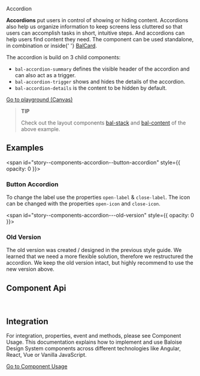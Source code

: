 
<bal-doc-banner id="story--components-accordion--basic">Accordion</bal-doc-banner>

<bal-doc-lead>
  <b>Accordions</b> put users in control of showing or hiding content. Accordions also help us organize information to
  keep screens less cluttered so that users can accomplish tasks in short, intuitive steps. And accordions can help
  users find content they need. The component can be used standalone, in combination or inside{' '}
  <a href="?path=/docs/components-card--basic">BalCard</a>.
</bal-doc-lead>

The accordion is build on 3 child components:

- `bal-accordion-summary` defines the visible header of the accordion and can also act as a trigger.
- `bal-accordion-trigger` shows and hides the details of the accordion.
- `bal-accordion-details` is the content to be hidden by default.

<Canvas withSource="open">
  <Story id="components-accordion--basic" />
</Canvas>


<bal-doc-app>
  <bal-button-group class="mb-large" position="center">
    <a class="button is-primary" href="?path=/story/components-accordion--basic">
      Go to playground (Canvas)
    </a>
    <bal-doc-code-sandbox framework="angular" template={exampleHtml} component={exampleTs}></bal-doc-code-sandbox>
    <bal-doc-code-sandbox framework="html" template={htmlExampleHtml} component={htmlExampleTs}></bal-doc-code-sandbox>
    <bal-doc-code-sandbox framework="react" component={reactExampleTsx}></bal-doc-code-sandbox>
  </bal-button-group>
</bal-doc-app>

> **TIP**
>
> Check out the layout components [bal-stack](?path=/docs/components-layout-stack--basic) and [bal-content](?path=/docs/components-layout-content--basic) of the above example.

## Examples

<span id="story--components-accordion--button-accordion" style={{ opacity: 0 }}></span>

### Button Accordion

To change the label use the properties `open-label` & `close-label`. The icon can be changed with the properties `open-icon` and `close-icon`.

<Canvas>
  <Story id="components-accordion--button-accordion" />
</Canvas>

<span id="story--components-accordion---old-version" style={{ opacity: 0 }}></span>

### Old Version

The old version was created / designed in the previous style guide. We learned that we need a more flexible solution,
therefore we restructured the accordion.
We keep the old version intact, but highly recommend to use the new version above.

<Canvas>
  <Story id="components-accordion--old-version" />
</Canvas>

## Component Api


<Description markdown={readme} />
<Description markdown={readmeSummary} />
<Description markdown={readmeTrigger} />
<Description markdown={readmeDetails} />

<br />

## Integration

For integration, properties, event and methods, please see Component Usage.
This documentation explains how to implement and use Baloise Design System components across different technologies like Angular, React, Vue or Vanilla JavaScript.

<a class="button is-primary" href="?path=/docs/development-components--page">
  Go to Component Usage
</a>


<Description markdown={theming} />


<Description markdown={testing} />

<bal-doc-github link="/components/bal-accordion/stories/bal-accordion.docs.mdx"></bal-doc-github>
